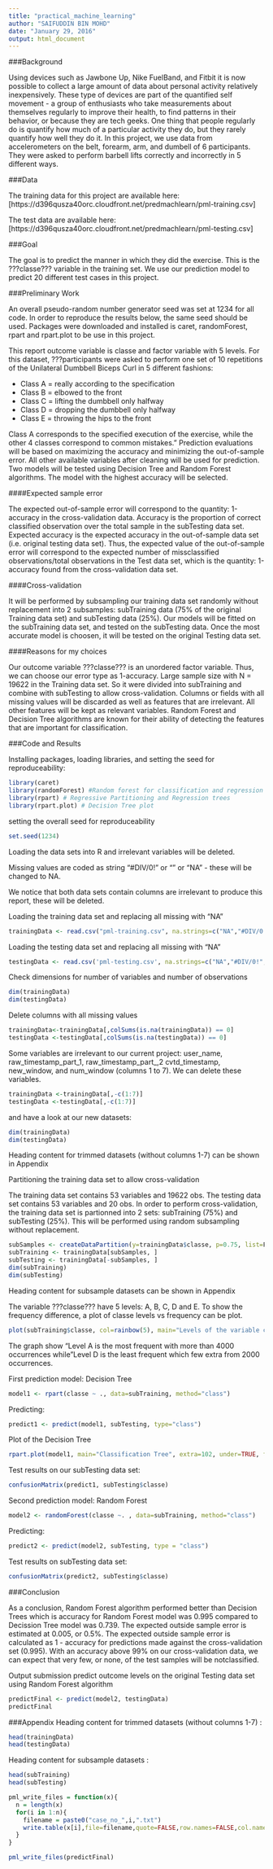 ```yaml
---
title: "practical_machine_learning"
author: "SAIFUDDIN BIN MOHD"
date: "January 29, 2016"
output: html_document
---
```



###Background

Using devices such as Jawbone Up, Nike FuelBand, and Fitbit it is now possible to collect a large amount of data about personal activity relatively inexpensively. These type of devices are part of the quantified self movement - a group of enthusiasts who take measurements about themselves regularly to improve their health, to find patterns in their behavior, or because they are tech geeks. One thing that people regularly do is quantify how much of a particular activity they do, but they rarely quantify how well they do it. In this project, we use data from accelerometers on the belt, forearm, arm, and dumbell of 6 participants. They were asked to perform barbell lifts correctly and incorrectly in 5 different ways.


###Data

The training data for this project are available here: [https://d396qusza40orc.cloudfront.net/predmachlearn/pml-training.csv]

The test data are available here: [https://d396qusza40orc.cloudfront.net/predmachlearn/pml-testing.csv]


###Goal

The goal is to predict the manner in which they did the exercise. This is the ???classe??? variable in the training set. We use our prediction model to predict 20 different test cases in this project.


###Preliminary Work

An overall pseudo-random number generator seed was set at 1234 for all code. In order to reproduce the results below, the same seed should be used.
Packages were downloaded and installed is caret, randomForest, rpart and rpart.plot to be use in this project.

This report outcome variable is classe and factor variable with 5 levels. For this dataset, ???participants were asked to perform one set of 10 repetitions of the Unilateral Dumbbell Biceps Curl in 5 different fashions:

- Class A = really according to the specification 
- Class B = elbowed to the front
- Class C = lifting the dumbbell only halfway 
- Class D = dropping the dumbbell only halfway 
- Class E = throwing the hips to the front 

Class A corresponds to the specified execution of the exercise, while the other 4 classes correspond to common mistakes."
Prediction evaluations will be based on maximizing the accuracy and minimizing the out-of-sample error. All other available variables after cleaning will be used for prediction.
Two models will be tested using Decision Tree and Random Forest algorithms. The model with the highest accuracy will be selected.


####Expected sample error

The expected out-of-sample error will correspond to the quantity: 1-accuracy in the cross-validation data. Accuracy is the proportion of correct classified observation over the total sample in the subTesting data set. Expected accuracy is the expected accuracy in the out-of-sample data set (i.e. original testing data set). Thus, the expected value of the out-of-sample error will correspond to the expected number of missclassified observations/total observations in the Test data set, which is the quantity: 1-accuracy found from the cross-validation data set.


####Cross-validation

It will be performed by subsampling our training data set randomly without replacement into 2 subsamples: subTraining data (75% of the original Training data set) and subTesting data (25%). Our models will be fitted on the subTraining data set, and tested on the subTesting data. Once the most accurate model is choosen, it will be tested on the original Testing data set.


####Reasons for my choices

Our outcome variable ???classe??? is an unordered factor variable. Thus, we can choose our error type as 1-accuracy. Large sample size with N = 19622 in the Training data set. So it were divided into subTraining and combine with subTesting to allow cross-validation. Columns or fields with all missing values will be discarded as well as features that are irrelevant. All other features will be kept as relevant variables.
Random Forest and Decision Tree algorithms are known for their ability of detecting the features that are important for classification.


###Code and Results

Installing packages, loading libraries, and setting the seed for reproduceability:

```r
library(caret)
library(randomForest) #Random forest for classification and regression
library(rpart) # Regressive Partitioning and Regression trees
library(rpart.plot) # Decision Tree plot
```
setting the overall seed for reproduceability
```r
set.seed(1234)
```

Loading the data sets into R and irrelevant variables will be deleted.

Missing values are coded as string "#DIV/0!" or "" or "NA" - these will be changed to NA.

We notice that both data sets contain columns are irrelevant to produce this report, these will be deleted.  

Loading the training data set and replacing all missing with "NA"
```r
trainingData <- read.csv("pml-training.csv", na.strings=c("NA","#DIV/0!", ""))
```

Loading the testing data set and replacing all missing with "NA"
```r
testingData <- read.csv('pml-testing.csv', na.strings=c("NA","#DIV/0!", ""))
```

Check dimensions for number of variables and number of observations
```r
dim(trainingData)
dim(testingData)
```

Delete columns with all missing values
```r
trainingData<-trainingData[,colSums(is.na(trainingData)) == 0]
testingData <-testingData[,colSums(is.na(testingData)) == 0]
```

Some variables are irrelevant to our current project: user_name, raw_timestamp_part_1, raw_timestamp_part_,2 cvtd_timestamp, new_window, and  num_window (columns 1 to 7). We can delete these variables.
```r
trainingData <-trainingData[,-c(1:7)]
testingData <-testingData[,-c(1:7)]
```

and have a look at our new datasets:
```r
dim(trainingData)
dim(testingData)
```
Heading content for trimmed datasets (without columns 1-7) can be shown in Appendix 

Partitioning the training data set to allow cross-validation

The training data set contains 53 variables and 19622 obs.
The testing data set contains 53 variables and 20 obs.
In order to perform cross-validation, the training data set is partionned into 2 sets: subTraining (75%) and subTesting (25%).
This will be performed using random subsampling without replacement.

```r
subSamples <- createDataPartition(y=trainingData$classe, p=0.75, list=F)
subTraining <- trainingData[subSamples, ] 
subTesting <- trainingData[-subSamples, ]
dim(subTraining)
dim(subTesting)
```
Heading content for subsample datasets can be shown in Appendix 

The variable ???classe??? have 5 levels: A, B, C, D and E. To show the frequency difference, a plot of classe levels vs frequency can be plot. 
```r
plot(subTraining$classe, col=rainbow(5), main="Levels of the variable classe within the subTraining datasets", xlab="Classe Levels", ylab="Frequency")
```

The graph show "Level A is the most frequent with more than 4000 occurrences while "Level D is the least frequent which few extra from 2000 occurrences.

First prediction model: Decision Tree
```r
model1 <- rpart(classe ~ ., data=subTraining, method="class")
```
Predicting:
```r
predict1 <- predict(model1, subTesting, type="class")
```
Plot of the Decision Tree
```r
rpart.plot(model1, main="Classification Tree", extra=102, under=TRUE, faclen=0)
```

Test results on our subTesting data set:
```r
confusionMatrix(predict1, subTesting$classe)
```

Second prediction model: Random Forest
```r
model2 <- randomForest(classe ~. , data=subTraining, method="class")
```

Predicting:
```r
predict2 <- predict(model2, subTesting, type = "class")
```
Test results on subTesting data set:
```r
confusionMatrix(predict2, subTesting$classe)
```


###Conclusion

As a conclusion, Random Forest algorithm performed better than Decision Trees which is
accuracy for Random Forest model was 0.995 compared to Decission Tree model was 0.739. The expected outside sample error is estimated at 0.005, or 0.5%. The expected outside sample error is calculated as 1 - accuracy for predictions made against the cross-validation set (0.995). With an accuracy above 99% on our cross-validation data, we can expect that very few, or none, of the test samples will be notclassified.

Output submission
predict outcome levels on the original Testing data set using Random Forest algorithm
```r
predictFinal <- predict(model2, testingData)
predictFinal
```


###Appendix
Heading content for trimmed datasets (without columns 1-7) :
```r
head(trainingData)
head(testingData)
```

Heading content for subsample datasets :
```r
head(subTraining)
head(subTesting)
```

```r
pml_write_files = function(x){
  n = length(x)
  for(i in 1:n){
    filename = paste0("case_no_",i,".txt")
    write.table(x[i],file=filename,quote=FALSE,row.names=FALSE,col.names=FALSE)
  }
}

pml_write_files(predictFinal)
```